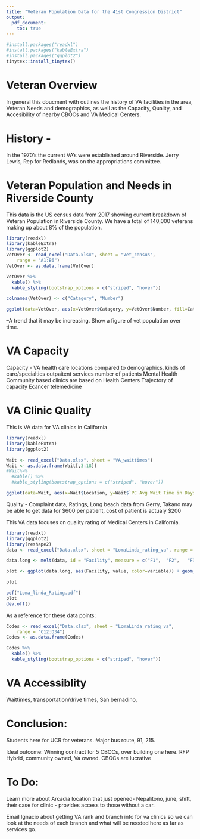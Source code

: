 ```yaml
---
title: "Veteran Population Data for the 41st Congression District"
output: 
  pdf_document:
    toc: true
---
```


```r
#install.packages("readxl")
#install.packages("kableExtra")
#install.packages("ggplot2")
tinytex::install_tinytex()
```
# Veteran Overview
In general this doucment with outlines the history of VA facilities in the area, Veteran Needs and demographics, as well as the Capacity, Quality, and Accesibility of nearby CBOCs and VA Medical Centers.


# History - 
In the 1970's the current VA's were established around Riverside. Jerry Lewis, Rep for Redlands, was on the appropriations committee.

# Veteran Population and Needs in Riverside County

This data is the US census data from 2017 showing current breakdown of Veteran Population in Riverside County. We have a total of 140,000 veterans making up about 8% of the population. 
```r
library(readxl)
library(kableExtra)
library(ggplot2)
VetOver <- read_excel("Data.xlsx", sheet = "Vet_census", 
    range = "A1:B6")
VetOver <- as.data.frame(VetOver)

VetOver %>%
  kable() %>%
  kable_styling(bootstrap_options = c("striped", "hover"))

colnames(VetOver) <- c("Catagory", "Number")

ggplot(data=VetOver, aes(x=VetOver$Catagory, y=VetOver$Number, fill=Catagory)) + geom_bar(stat="identity") + theme(legend.position = "none", axis.text.x = element_text(angle = 90)) + ylab("Number of Veterans") + xlab("")


```

--A trend that it may be increasing. Show a figure of vet population over time. 

# VA Capacity

Capacity -  VA health care locations compared to demographics, kinds of care/specialties
  outpaitent services
  number of patients
  Mental Health
  Community based clinics are based on Health Centers
  Trajectory of capacity
  Ecancer
  telemedicine
  
# VA Clinic Quality

This is VA data for VA clinics in California

```r
library(readxl)
library(kableExtra)
library(ggplot2)

Wait <- read_excel("Data.xlsx", sheet = "VA_waittimes")
Wait <- as.data.frame(Wait[,3:18])
#Wait%>%
  #kable() %>%
  #kable_styling(bootstrap_options = c("striped", "hover"))

ggplot(data=Wait, aes(x=Wait$Location, y=Wait$`PC Avg Wait Time in Days 13`, fill=Wait$Location)) + geom_bar(stat="identity") + theme(legend.position = "none", axis.text.x = element_text(angle = 90)) + ylab("Primary Care Wait time (days)") + xlab("")

```

Quality - Complaint data, Ratings, Long beach data from Gerry, Takano may be able to get data for 
  $600 per patient, cost of patient is actualy \$200



This VA data focuses on quality rating of Medical Centers in California. 

```r
library(readxl)
library(ggplot2)
library(reshape2)
data <- read_excel("Data.xlsx", sheet = "LomaLinda_rating_va", range = "A1:W9")

data.long <- melt(data, id = "Facility", measure = c("F1",	"F2",	"F3",	"F4",	"F5",	"F6",	"F7",	"F8",	"F9",	"F10",	"F11",	"F12",	"F13",	"F14",	"F15",	"F16",	"F17",	"F18",	"F19",	"F20",	"F21",	"F22"))

plot <- ggplot(data.long, aes(Facility, value, color=variable)) + geom_point(stat='identity') + theme(axis.text.x = element_text(angle = 90))

plot

pdf("Loma_linda_Rating.pdf")
plot
dev.off()
```

As a reference for these data points:

```r
Codes <- read_excel("Data.xlsx", sheet = "LomaLinda_rating_va", 
    range = "C12:D34")
Codes <- as.data.frame(Codes)

Codes %>%
  kable() %>%
  kable_styling(bootstrap_options = c("striped", "hover"))

```

# VA Accessiblity 

Waittimes, transportation/drive times, San bernadino,


# Conclusion:
Students here for UCR for veterans. Major bus route, 91, 215.


Ideal outcome: Winning contract for 5 CBOCs, over building one here. RFP
Hybrid, community owned, Va owned. CBOCs are lucrative

# To Do:
Learn more about Arcadia location that just opened- Nepalitono, june, shift, their case for clinic - provides access to those without a car. 

Email Ignacio about getting VA rank and branch info for va clinics so we can look at the needs of each branch and what will be needed here as far as services go. 

